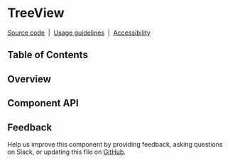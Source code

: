 
# TreeView

[Source code](https://github.com/carbon-design-system/carbon/tree/main/packages/react/src/components/TreeView)
&nbsp;|&nbsp;
[Usage guidelines](https://www.carbondesignsystem.com/components/tree-view/usage)
&nbsp;|&nbsp;
[Accessibility](https://www.carbondesignsystem.com/components/tree-view/accessibility)

## Table of Contents

## Overview

## Component API

<Props />

## Feedback

Help us improve this component by providing feedback, asking questions on Slack,
or updating this file on
[GitHub](https://github.com/carbon-design-system/carbon/edit/main/packages/react/src/components/TreeView/TreeView.mdx).
